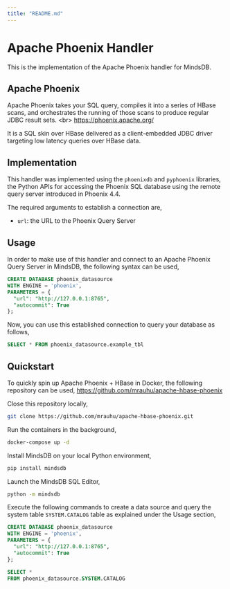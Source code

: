 ```yaml
---
title: "README.md"
---
```


# Apache Phoenix Handler

This is the implementation of the Apache Phoenix handler for MindsDB.

## Apache Phoenix
Apache Phoenix takes your SQL query, compiles it into a series of HBase scans, and orchestrates the running of those scans to produce regular JDBC result sets.
&lt;br&gt;
https://phoenix.apache.org/

It is a SQL skin over HBase delivered as a client-embedded JDBC driver targeting low latency queries over HBase data.

## Implementation
This handler was implemented using the `phoenixdb` and `pyphoenix` libraries, the Python APIs for accessing the Phoenix SQL database using the remote query server introduced in Phoenix 4.4.

The required arguments to establish a connection are,
* `url`: the URL to the Phoenix Query Server

## Usage
In order to make use of this handler and connect to an Apache Phoenix Query Server in MindsDB, the following syntax can be used,
~~~~sql
CREATE DATABASE phoenix_datasource
WITH ENGINE = 'phoenix',
PARAMETERS = {
  "url": "http://127.0.0.1:8765",
  "autocommit": True
};
~~~~

Now, you can use this established connection to query your database as follows,
~~~~sql
SELECT * FROM phoenix_datasource.example_tbl
~~~~

## Quickstart
To quickly spin up Apache Phoenix + HBase in Docker, the following repository can be used,
https://github.com/mrauhu/apache-hbase-phoenix

Close this repository locally,
~~~~bash
git clone https://github.com/mrauhu/apache-hbase-phoenix.git
~~~~

Run the containers in the background,
~~~~bash
docker-compose up -d
~~~~

Install MindsDB on your local Python environment,
~~~~bash
pip install mindsdb
~~~~

Launch the MindsDB SQL Editor,
~~~~bash
python -m mindsdb 
~~~~

Execute the following commands to create a data source and query the system table `SYSTEM.CATALOG` table as explained under the Usage section,

~~~~sql
CREATE DATABASE phoenix_datasource
WITH ENGINE = 'phoenix',
PARAMETERS = {
  "url": "http://127.0.0.1:8765",
  "autocommit": True
};

SELECT *
FROM phoenix_datasource.SYSTEM.CATALOG
~~~~
